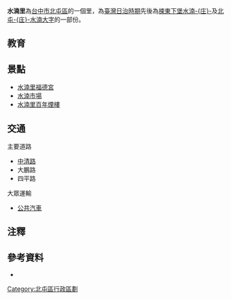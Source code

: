 {{ROC Village or Li Info
| Village/LiName = 水湳
| Village/Li = 里
| City/CountyName = 臺中市
| DivName = 北屯區
| OldName = [[水湳_(臺中市)|水湳]]
| AreaTotal = 
| Sub = 23
| HouseholdTotal = 2,574
| YearMonth = 2008年12月
| PopTotal = 7,773
| Male = 
| Female = 
| Longitude = 
| Latitude = 
| Neighbors = [[北屯區|北屯]]：仁愛里、仁和里、松竹里、平陽里、平和里<br>[[西屯區|西屯]]：大福里<br>[[北區_(台中市)|北區]]：賴旺里
| MapLocation = 
| Head = 賴進堂
| Address = <br>中清路二段68號
| Website =
| Photo = 
| Photo size = 
| Caption = 
}}
'''水湳里'''{{NoteTag|{{標音|字=湳|拼音=nǎn|注音=ㄋㄢˇ}}}}為[[台中市|台中市]][[北屯區|北屯區]]的一個里，為[[臺灣日治時期|臺灣日治時期]]先後為[[捒東下堡|捒東下堡]][[水湳_(臺中市)|水湳-{庄}-]]及[[北屯庄|北屯-{庄}-]][[水湳_(臺中市)|水湳]][[大字|大字]]的一部份。

== 教育 ==
{{Empty section}}

== 景點 ==
*[[水湳里福德宮|水湳里福德宮]]
*[[水湳市場|水湳市場]]
*[[水湳里百年煙樓|水湳里百年煙樓]]

== 交通 ==
;主要道路
*[[中清路|中清路]]
*大鵬路
*四平路

;大眾運輸
*[[公共汽車|公共汽車]]

==注釋==
{{NoteFoot}}

== 參考資料 ==
*{{cite web |title=各里長、里幹事通訊一覽表 |url=https://www.beitun.taichung.gov.tw/922586/post |website=臺中市北屯區公所 |language=zh-tw |date=2019-08-08 |accessdate=2019-09-10 |archive-date=2020-08-06 |archive-url=https://web.archive.org/web/20200806125157/https://www.beitun.taichung.gov.tw/922586/post |dead-url=no }}

{{台中市北屯區}}

[[Category:北屯區行政區劃|Category:北屯區行政區劃]]